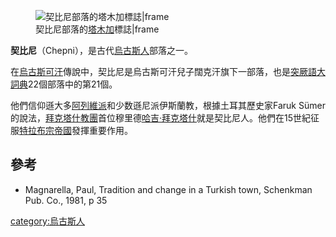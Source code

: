 [[File:Cepni.svg|契比尼部落的[[塔木加]]標誌|frame]]

'''契比尼'''（Chepni），是古代[[烏古斯人|烏古斯人]]部落之一。

在[[烏古斯可汗|烏古斯可汗]]傳說中，契比尼是烏古斯可汗兒子闊克汗旗下一部落，也是[[突厥語大詞典|突厥語大詞典]]22個部落中的第21個。

他們信仰遜大多[[阿列維派|阿列維派]]和少数遜尼派伊斯蘭教，根據土耳其歷史家Faruk Sümer的說法，[[拜克塔什教團|拜克塔什教團]]首位穆里德[[哈吉·拜克塔什|哈吉·拜克塔什]]就是契比尼人。他們在15世紀征服[[特拉布宗帝國|特拉布宗帝國]]發揮重要作用。

==參考==
*Magnarella, Paul, Tradition and change in a Turkish town, Schenkman Pub. Co., 1981, p 35

[[category:烏古斯人|category:烏古斯人]]